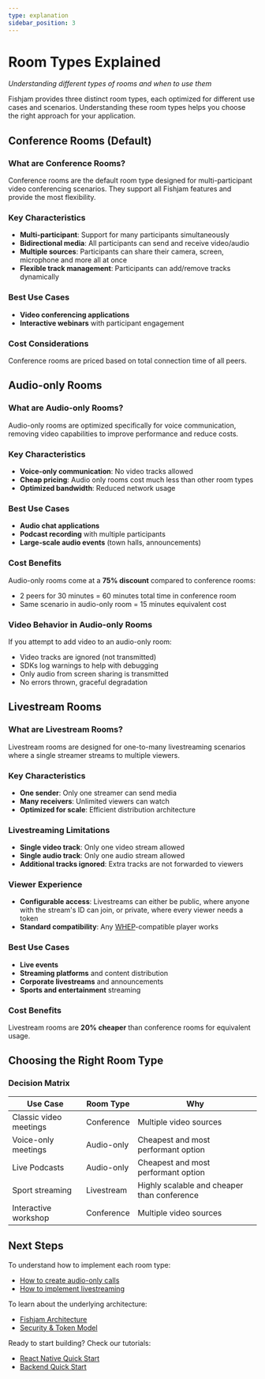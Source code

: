 ```yaml
---
type: explanation
sidebar_position: 3
---
```


# Room Types Explained

_Understanding different types of rooms and when to use them_

Fishjam provides three distinct room types, each optimized for different use cases and scenarios.
Understanding these room types helps you choose the right approach for your application.

## Conference Rooms (Default)

### What are Conference Rooms?

Conference rooms are the default room type designed for multi-participant video conferencing scenarios. They support all Fishjam features and provide the most flexibility.

### Key Characteristics

- **Multi-participant**: Support for many participants simultaneously
- **Bidirectional media**: All participants can send and receive video/audio
- **Multiple sources**: Participants can share their camera, screen, microphone and more all at once
- **Flexible track management**: Participants can add/remove tracks dynamically

### Best Use Cases

- **Video conferencing applications**
- **Interactive webinars** with participant engagement

### Cost Considerations

Conference rooms are priced based on total connection time of all peers.

## Audio-only Rooms

### What are Audio-only Rooms?

Audio-only rooms are optimized specifically for voice communication, removing video capabilities to improve performance and reduce costs.

### Key Characteristics

- **Voice-only communication**: No video tracks allowed
- **Cheap pricing**: Audio only rooms cost much less than other room types
- **Optimized bandwidth**: Reduced network usage

### Best Use Cases

- **Audio chat applications**
- **Podcast recording** with multiple participants
- **Large-scale audio events** (town halls, announcements)

### Cost Benefits

Audio-only rooms come at a **75% discount** compared to conference rooms:

- 2 peers for 30 minutes = 60 minutes total time in conference room
- Same scenario in audio-only room = 15 minutes equivalent cost

### Video Behavior in Audio-only Rooms

If you attempt to add video to an audio-only room:

- Video tracks are ignored (not transmitted)
- SDKs log warnings to help with debugging
- Only audio from screen sharing is transmitted
- No errors thrown, graceful degradation

## Livestream Rooms

### What are Livestream Rooms?

Livestream rooms are designed for one-to-many livestreaming scenarios where a single streamer streams to multiple viewers.

### Key Characteristics

- **One sender**: Only one streamer can send media
- **Many receivers**: Unlimited viewers can watch
- **Optimized for scale**: Efficient distribution architecture

### Livestreaming Limitations

- **Single video track**: Only one video stream allowed
- **Single audio track**: Only one audio stream allowed
- **Additional tracks ignored**: Extra tracks are not forwarded to viewers

### Viewer Experience

- **Configurable access**: Livestreams can either be public, where anyone with the stream's ID can join, or private, where every viewer needs a token
- **Standard compatibility**: Any [WHEP](https://blog.swmansion.com/building-interactive-streaming-apps-webrtc-whip-whep-explained-d38f4825ec90)-compatible player works

### Best Use Cases

- **Live events**
- **Streaming platforms** and content distribution
- **Corporate livestreams** and announcements
- **Sports and entertainment** streaming

### Cost Benefits

Livestream rooms are **20% cheaper** than conference rooms for equivalent usage.

## Choosing the Right Room Type

### Decision Matrix

| Use Case               | Room Type  | Why                                         |
| ---------------------- | ---------- | ------------------------------------------- |
| Classic video meetings | Conference | Multiple video sources                      |
| Voice-only meetings    | Audio-only | Cheapest and most performant option         |
| Live Podcasts          | Audio-only | Cheapest and most performant option         |
| Sport streaming        | Livestream | Highly scalable and cheaper than conference |
| Interactive workshop   | Conference | Multiple video sources                      |

## Next Steps

To understand how to implement each room type:

- [How to create audio-only calls](/how-to/features/audio-only-calls)
- [How to implement livestreaming](/how-to/features/livestreaming)

To learn about the underlying architecture:

- [Fishjam Architecture](/explanation/architecture)
- [Security & Token Model](/explanation/security-tokens)

Ready to start building? Check our tutorials:

- [React Native Quick Start](/tutorials/react-native-quick-start)
- [Backend Quick Start](/tutorials/backend-quick-start)
